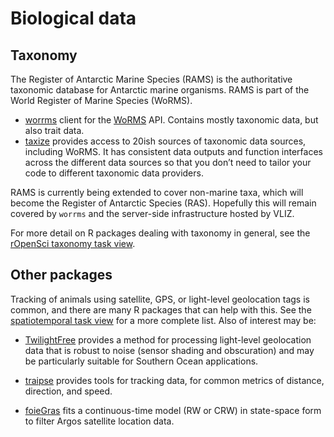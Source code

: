# Biological data

## Taxonomy

The Register of Antarctic Marine Species (RAMS) is the authoritative taxonomic database for Antarctic marine organisms. RAMS is part of the World Register of Marine Species (WoRMS).

- [worrms](https://cran.r-project.org/package=worrms) client for the [WoRMS](http://www.marinespecies.org/) API. Contains mostly taxonomic data, but also trait data.
- [taxize](https://cran.r-project.org/package=taxize) provides access to 20ish sources of taxonomic data sources, including WoRMS. It has consistent data outputs and function interfaces across the different data sources so that you don't need to tailor your code to different taxonomic data providers.

RAMS is currently being extended to cover non-marine taxa, which will become the Register of Antarctic Species (RAS). Hopefully this will remain covered by `worrms` and the server-side infrastructure hosted by VLIZ.

For more detail on R packages dealing with taxonomy in general, see the [rOpenSci taxonomy task view](https://github.com/ropensci/taxonomy).

## Other packages

Tracking of animals using satellite, GPS, or light-level geolocation tags is common, and there are many R packages that can help with this. See the [spatiotemporal task view](https://cloud.r-project.org/web/views/SpatioTemporal.html) for a more complete list. Also of interest may be:

- [TwilightFree](https://github.com/ABindoff/TwilightFree) provides a method for processing light-level geolocation data that is robust to noise (sensor shading and obscuration) and may be particularly suitable for Southern Ocean applications.

- [traipse](https://github.com/Trackage/traipse) provides tools for tracking data, for common metrics of distance, direction, and speed.

- [foieGras](https://github.com/ianjonsen/foieGras) fits a continuous-time model (RW or CRW) in state-space form to filter Argos satellite location data.
